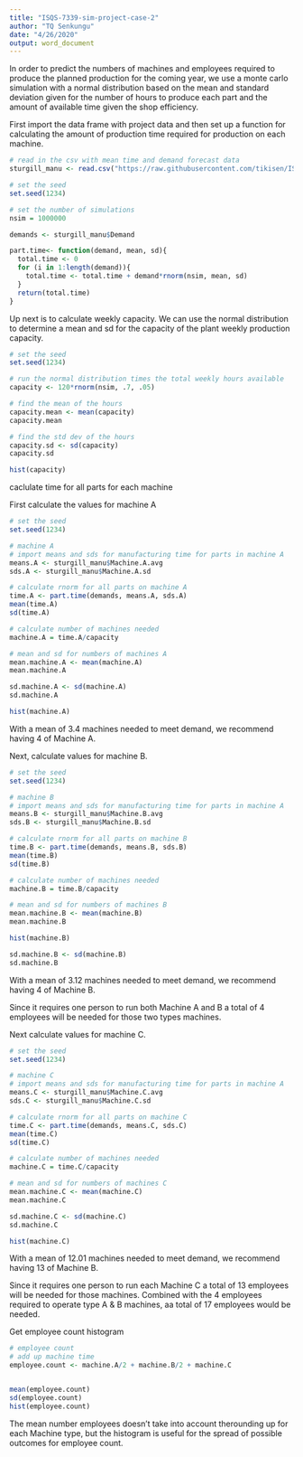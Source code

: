 ```yaml
---
title: "ISQS-7339-sim-project-case-2"
author: "TQ Senkungu"
date: "4/26/2020"
output: word_document
---
```


In order to predict the numbers of machines and employees required to produce the planned production for the coming year, we use a monte carlo simulation with a normal distribution based on the mean and standard deviation given for the number of hours to produce each part and the amount of available time given the shop efficiency.

First import the data frame with project data and then set up a function for calculating the amount of production time required for production on each machine.

```r
# read in the csv with mean time and demand forecast data
sturgill_manu <- read.csv("https://raw.githubusercontent.com/tikisen/ISQS-7339-sim-project/master/Case%202/sturgill_manu.csv")

# set the seed
set.seed(1234)

# set the number of simulations
nsim = 1000000

demands <- sturgill_manu$Demand

part.time<- function(demand, mean, sd){
  total.time <- 0
  for (i in 1:length(demand)){
    total.time <- total.time + demand*rnorm(nsim, mean, sd)
  }
  return(total.time)
}
```

Up next is to calculate weekly capacity. We can use the normal distribution to determine a mean and sd for the capacity of the plant weekly production capacity.

```r
# set the seed
set.seed(1234)

# run the normal distribution times the total weekly hours available
capacity <- 120*rnorm(nsim, .7, .05)

# find the mean of the hours
capacity.mean <- mean(capacity)
capacity.mean

# find the std dev of the hours
capacity.sd <- sd(capacity)
capacity.sd

hist(capacity)

```

caclulate time for all parts for each machine

First calculate the values for machine A

```r
# set the seed
set.seed(1234)

# machine A
# import means and sds for manufacturing time for parts in machine A
means.A <- sturgill_manu$Machine.A.avg
sds.A <- sturgill_manu$Machine.A.sd

# calculate rnorm for all parts on machine A
time.A <- part.time(demands, means.A, sds.A)
mean(time.A)
sd(time.A)

# calculate number of machines needed
machine.A = time.A/capacity

# mean and sd for numbers of machines A 
mean.machine.A <- mean(machine.A)
mean.machine.A

sd.machine.A <- sd(machine.A)
sd.machine.A

hist(machine.A)
```

With a mean of 3.4 machines needed to meet demand, we recommend having 4 of Machine A.

Next, calculate values for machine B.

```r
# set the seed
set.seed(1234)

# machine B
# import means and sds for manufacturing time for parts in machine A
means.B <- sturgill_manu$Machine.B.avg
sds.B <- sturgill_manu$Machine.B.sd

# calculate rnorm for all parts on machine B
time.B <- part.time(demands, means.B, sds.B)
mean(time.B)
sd(time.B)

# calculate number of machines needed
machine.B = time.B/capacity

# mean and sd for numbers of machines B 
mean.machine.B <- mean(machine.B)
mean.machine.B

hist(machine.B)

sd.machine.B <- sd(machine.B)
sd.machine.B
```

With a mean of 3.12 machines needed to meet demand, we recommend having 4 of Machine B.

Since it requires one person to run both Machine A and B a total of 4 employees will be needed for those two types machines.


Next calculate values for machine C.

```r
# set the seed
set.seed(1234)

# machine C
# import means and sds for manufacturing time for parts in machine A
means.C <- sturgill_manu$Machine.C.avg
sds.C <- sturgill_manu$Machine.C.sd

# calculate rnorm for all parts on machine C
time.C <- part.time(demands, means.C, sds.C)
mean(time.C)
sd(time.C)

# calculate number of machines needed
machine.C = time.C/capacity

# mean and sd for numbers of machines C 
mean.machine.C <- mean(machine.C)
mean.machine.C

sd.machine.C <- sd(machine.C)
sd.machine.C

hist(machine.C)

```

With a mean of  12.01 machines needed to meet demand, we recommend having 13 of Machine B. 

Since it requires one person to run each Machine C a total of 13 employees will be needed for those machines. Combined with the 4 employees required to operate type A & B machines, aa total of 17 employees would be needed.


Get employee count histogram

```r
# employee count
# add up machine time
employee.count <- machine.A/2 + machine.B/2 + machine.C


mean(employee.count)
sd(employee.count)
hist(employee.count)
```

The mean number employees doesn't take into account therounding up for each Machine type, but the histogram is useful for the spread of possible outcomes for employee count.